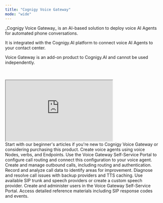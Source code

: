 ```yaml
---
title: "Cognigy Voice Gateway"
mode: "wide"
---
```


<div style={{ display: 'flex', flexWrap: 'wrap', alignItems: 'flex-start' }}>
  <div style={{ flex: '1 1 300px', maxWidth: '60%', marginRight: '90px' }}>
  _Cognigy Voice Gateway_ is an AI-based solution to deploy voice AI Agents for automated phone conversations.
    <p>
   It is integrated with the Cognigy.AI platform to connect voice AI Agents to your contact center.
   </p>
    <p>
    Voice Gateway is an add-on product to Cognigy.AI and cannot be used independently.
    </p>
    </div>
  <div style={{ flex: '0 0 200px' }}>
  <br></br>
  <Frame>
  <iframe
    width="350"
    height="200"
    src="https://www.youtube.com/embed/syEgIL_M6N8?si=HopmWP39gEe8jgfX"
    allow="accelerometer; autoplay; clipboard-write; encrypted-media; gyroscope; picture-in-picture; web-share" referrerpolicy="strict-origin-when-cross-origin" allowfullscreen>
  </iframe>
   </Frame>
  </div>
</div>


<CardGroup cols={3}>
  <Card
    title="About Voice Gateway"
    icon="info"
    href="overview.md"
  >
    Start with our beginner's articles if you're new to Cognigy Voice Gateway or considering purchasing this product.
  </Card>
  <Card
    title="Build Voice Agents"
    icon="hammer"
    href="../ai/build/node-reference/voice/voice-gateway/overview.md"
  >
    Create voice agents using voice Nodes, verbs, and Endpoints.
  </Card>
  <Card
    title="Configure Voice Calls"
    icon="audio-lines"
    href="webapp/overview.md"
  >
    Use the Voice Gateway Self-Service Portal to configure call routing and connect this configuration to your voice agent.
  </Card>
  <Card
    title="Outbound Calls"
    icon="phone-outgoing"
    href="creating-outbound-calls.md"
  >
    Create and manage outbound calls, including routing and authentication.
  </Card>
  <Card
    title="Record and Monitor Call Data"
    icon="square-kanban"
    href="webapp/alerts.md"
  >
    Record and analyze call data to identify areas for improvement.
  </Card>
  <Card
    title="Call Failure Handling"
    icon="triangle-alert"
    href="webapp/applications.md#call-forwarding"
  >
    Diagnose and resolve call issues with backup providers and TTS caching.
  </Card>
  <Card
    title="Supported Providers"
    icon="unplug"
    href="references/sip-trunk-providers.md"
  >
    Use available SIP trunk and speech providers or create a custom speech provider.
  </Card>
  <Card
    title="Administer"
    icon="settings"
    href="webapp/users.md"
  >
    Create and administer users in the Voice Gateway Self-Service Portal.
  </Card>
  <Card
    title="References"
    icon="book-open"
    href="references/sip-response-codes.md"
  >
    Access detailed reference materials including SIP response codes and events.
  </Card>
</CardGroup>